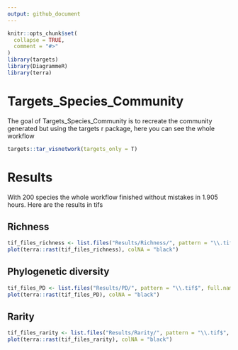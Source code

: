 ```yaml
---
output: github_document
---
```


<!-- README.md is generated from README.Rmd. Please edit that file -->

```r
knitr::opts_chunk$set(
  collapse = TRUE,
  comment = "#>"
)
library(targets)
library(DiagrammeR)
library(terra)
```

# Targets_Species_Community

<!-- badges: start -->
<!-- badges: end -->

The goal of Targets_Species_Community is to recreate the community generated but using the targets r package, here you can see the whole workflow


```r
targets::tar_visnetwork(targets_only = T)
```


# Results

With 200 species the whole workflow finished without mistakes in 1.905 hours. Here are the results in tifs



## Richness

```r
tif_files_richness <- list.files("Results/Richness/", pattern = "\\.tif$", full.names = TRUE)
plot(terra::rast(tif_files_richness), colNA = "black")
```


## Phylogenetic diversity

```r
tif_files_PD <- list.files("Results/PD/", pattern = "\\.tif$", full.names = TRUE)
plot(terra::rast(tif_files_PD), colNA = "black")
```

## Rarity

```r
tif_files_rarity <- list.files("Results/Rarity/", pattern = "\\.tif$", full.names = TRUE)
plot(terra::rast(tif_files_rarity), colNA = "black")
```
